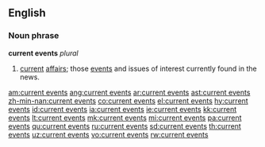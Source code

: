 ==English==
===Noun phrase===
'''current events''' ''plural''

#[[current]] [[affairs]]; those [[event]]s and issues of interest currently found in the news.

[[am:current events]]
[[ang:current events]]
[[ar:current events]]
[[ast:current events]]
[[zh-min-nan:current events]]
[[co:current events]]
[[el:current events]]
[[hy:current events]]
[[id:current events]]
[[ia:current events]]
[[ie:current events]]
[[kk:current events]]
[[lt:current events]]
[[mk:current events]]
[[mi:current events]]
[[pa:current events]]
[[qu:current events]]
[[ru:current events]]
[[sd:current events]]
[[th:current events]]
[[uz:current events]]
[[vo:current events]]
[[rw:current events]]